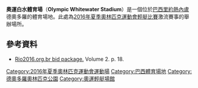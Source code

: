 {{Infobox Stadium
| stadium_name = 奧運白水體育場<br />''Olympic Whitewater Stadium''
| nickname = 
| image = Centro Olímpico de Deodoro.jpg
| fullname = 
| location = [[巴西|巴西]][[里約熱內盧|里約熱內盧]]德奧多羅
| coordinates = 
| broke_ground = 
| built = 
| opened =
| renovated = 
| expanded =
| closed =
| demolished =
| owner = 
| operator =
| surface =
| construction_cost = 
| architect = 
| structural engineer =
| services engineer =
| general_contractor=
| project_manager =
| main_contractors =
| former_names =
| tenants = [[2016年夏季奧林匹克運動會|2016年夏季奧林匹克運動會]]（[[2016年夏季奧林匹克運動會輕艇比賽|輕艇]]）
| seating_capacity = 8,000
| dimensions =
}}
'''奧運白水體育場'''（'''Olympic Whitewater Stadium'''）是一個位於[[巴西|巴西]][[里約熱內盧|里約熱內盧]]德奧多羅的體育場地。此處為[[2016年夏季奧林匹克運動會輕艇比賽|2016年夏季奧林匹克運動會輕艇比賽]]激流賽事的舉辦場所。

== 參考資料 ==
* [https://web.archive.org/web/20101112204539/http://www.rio2016.org.br/sumarioexecutivo/sumario/English/Per%20Theme/Volume%202/Theme_09.pdf Rio2016.org.br bid package.] Volume 2. p. 18.

{{2016年夏季奧林匹克運動會比賽場館}}

{{DEFAULTSORT:Whitewater Stadium}}
[[Category:2016年夏季奧林匹克運動會運動場|Category:2016年夏季奧林匹克運動會運動場]]
[[Category:巴西體育場地|Category:巴西體育場地]]
[[Category:德奧多羅奧林匹克公園|Category:德奧多羅奧林匹克公園]]
[[Category:奧運輕艇場館|Category:奧運輕艇場館]]
